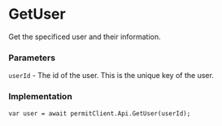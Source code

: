 # GetUser

Get the specificed user and their information.

### Parameters

`userId` - The id of the user. This is the unique key of the user.<br/>

### Implementation

```dotnet
var user = await permitClient.Api.GetUser(userId);
```
